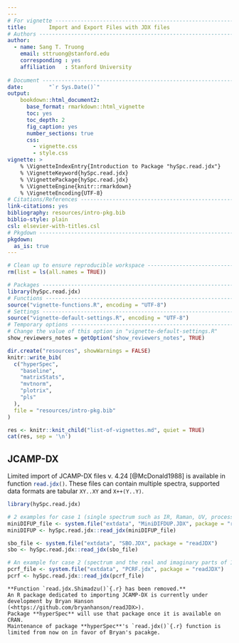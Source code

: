 ```yaml
---
---
# For vignette ---------------------------------------------------------------
title:       Import and Export Files with JDX files
# Authors --------------------------------------------------------------------
author:
  - name: Sang T. Truong
    email: sttruong@stanford.edu
    corresponding : yes
    affiliation   : Stanford University
    
# Document -------------------------------------------------------------------
date:        "`r Sys.Date()`"
output:
    bookdown::html_document2:
      base_format: rmarkdown::html_vignette
      toc: yes
      toc_depth: 2
      fig_caption: yes
      number_sections: true
      css:
        - vignette.css
        - style.css
vignette: >
    % \VignetteIndexEntry{Introduction to Package "hySpc.read.jdx"}
    % \VignetteKeyword{hySpc.read.jdx}
    % \VignettePackage{hySpc.read.jdx}
    % \VignetteEngine{knitr::rmarkdown}
    % \VignetteEncoding{UTF-8}
# Citations/References -------------------------------------------------------
link-citations: yes
bibliography: resources/intro-pkg.bib
biblio-style: plain
csl: elsevier-with-titles.csl
# Pkgdown --------------------------------------------------------------------
pkgdown:
  as_is: true
---
```



```r
# Clean up to ensure reproducible workspace ----------------------------------
rm(list = ls(all.names = TRUE))
```

```r
# Packages -------------------------------------------------------------------
library(hySpc.read.jdx)
# Functions ------------------------------------------------------------------
source("vignette-functions.R", encoding = "UTF-8")
# Settings -------------------------------------------------------------------
source("vignette-default-settings.R", encoding = "UTF-8")
# Temporary options ----------------------------------------------------------
# Change the value of this option in "vignette-default-settings.R"
show_reviewers_notes = getOption("show_reviewers_notes", TRUE)
```


```r
dir.create("resources", showWarnings = FALSE)
knitr::write_bib(
  c("hyperSpec",
    "baseline",
    "matrixStats",
    "mvtnorm",
    "plotrix",
    "pls"
  ),
  file = "resources/intro-pkg.bib"
)
```


<!-- This chunk inserts common info about all the vignettes -->

```r
res <- knitr::knit_child("list-of-vignettes.md", quiet = TRUE)
cat(res, sep = '\n')
```


## JCAMP-DX {#sec:jcamp-dx}

\index{ASCII!JCAMP-DX}
\index{JCAMP-DX!ASCII}
\index{jdx|see{JCAMP-DX}}
\index{JCAMP-DX!ASCII}

<!-- % {#sec:read.jdx} -->
\index{JCAMP-DX!Shimadzu} \index{Shimadzu!GC-MS}
\index{Shimadzu!JCAMP-DX} \index{JCAMP-DX!PerkinElmer} \index{PerkinElmer!JCAMP-DX}
\index{PerkinElmer!Infrared} \index{Infrared!PerkinElmer}
\index{JCAMP-DX!Infrared} \index{Infrared!JCAMP-DX}
<!-- % -->

Limited import of JCAMP-DX files v. 4.24 [@McDonald1988] is available in function `read.jdx()`{.r}.
These files can contain multiple spectra, supported data formats are tabular `XY..XY` and `X++(Y..Y)`.

```r
library(hySpc.read.jdx)

# 2 examples for case 1 (single spectrum such as IR, Raman, UV, processed/real 1D NMR, etc)
miniDIFUP_file <- system.file("extdata", "MiniDIFDUP.JDX", package = "readJDX")
miniDIFUP <- hySpc.read.jdx::read_jdx(miniDIFUP_file)

sbo_file <- system.file("extdata", "SBO.JDX", package = "readJDX")
sbo <- hySpc.read.jdx::read_jdx(sbo_file)

# An example for case 2 (spectrum and the real and imaginary parts of 1D NMR spectrum)
pcrf_file <- system.file("extdata", "PCRF.jdx", package = "readJDX")
pcrf <- hySpc.read.jdx::read_jdx(pcrf_file)
```

```block
**Function `read.jdx.Shimadzu()`{.r} has been removed.**
An R package dedicated to importing JCAMP-DX is currently under development by Bryan Hanson
(<https://github.com/bryanhanson/readJDX>).
Package **hyperSpec** will use that package once it is available on CRAN.
Maintenance of package **hyperSpec**'s `read.jdx()`{.r} function is limited from now on in favor of Bryan's pacakge.
```
